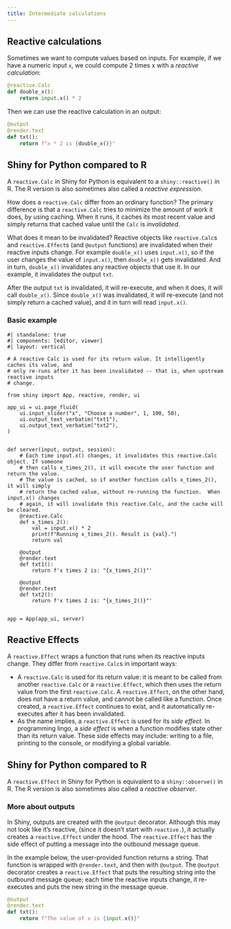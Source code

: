 ```yaml
---
title: Intermediate calculations
---
```


## Reactive calculations

Sometimes we want to compute values based on inputs. For example, if we have a numeric input `x`, we could compute 2 times x with a _reactive calculation_:

```python
@reactive.Calc
def double_x():
    return input.x() * 2
```

Then we can use the reactive calculation in an output:

```python
@output
@render.text
def txt():
    return f"x * 2 is {double_x()}"
```

:::{.callout-tip}
## Shiny for Python compared to R

A `reactive.Calc` in Shiny for Python is equivalent to a `shiny::reactive()` in R. The R version is also sometimes also called a _reactive expression_.
:::

How does a `reactive.Calc` differ from an ordinary function? The primary difference is that a `reactive.Calc` tries to minimize the amount of work it does, by using caching. When it runs, it caches its most recent value and simply returns that cached value until the `Calc` is _invalidated_.

What does it mean to be invalidated? Reactive objects like `reactive.Calc`s and `reactive.Effect`s (and `@output` functions) are invalidated when their reactive inputs change. For example `double_x()` uses `input.x()`, so if the user changes the value of `input.x()`, then `double_x()` gets invalidated. And in turn, `double_x()` invalidates any reactive objects that use it. In our example, it invalidates the output `txt`.

After the output `txt` is invalidated, it will re-execute, and when it does, it will call `double_x()`. Since `double_x()` was invalidated, it will re-execute (and not simply return a cached value), and it in turn will read `input.x()`.


### Basic example

```shinylive-python
#| standalone: true
#| components: [editor, viewer]
#| layout: vertical

# A reactive Calc is used for its return value. It intelligently caches its value, and
# only re-runs after it has been invalidated -- that is, when upstream reactive inputs
# change.

from shiny import App, reactive, render, ui

app_ui = ui.page_fluid(
    ui.input_slider("x", "Choose a number", 1, 100, 50),
    ui.output_text_verbatim("txt1"),
    ui.output_text_verbatim("txt2"),
)


def server(input, output, session):
    # Each time input.x() changes, it invalidates this reactive.Calc object. If someone
    # then calls x_times_2(), it will execute the user function and return the value.
    # The value is cached, so if another function calls x_times_2(), it will simply
    # return the cached value, without re-running the function.  When input.x() changes
    # again, it will invalidate this reactive.Calc, and the cache will be cleared.
    @reactive.Calc
    def x_times_2():
        val = input.x() * 2
        print(f"Running x_times_2(). Result is {val}.")
        return val

    @output
    @render.text
    def txt1():
        return f'x times 2 is: "{x_times_2()}"'

    @output
    @render.text
    def txt2():
        return f'x times 2 is: "{x_times_2()}"'


app = App(app_ui, server)

```


## Reactive Effects

A `reactive.Effect` wraps a function that runs when its reactive inputs change. They differ from  `reactive.Calc`s in important ways:

* A `reactive.Calc` is used for its return value: it is meant to be called from another `reactive.Calc` or a `reactive.Effect`, which then uses the return value from the first `reactive.Calc`. A `reactive.Effect`, on the other hand, does not have a return value, and cannot be called like a function. Once created, a `reactive.Effect` continues to exist, and it automatically re-executes after it has been invalidated.
* As the name implies, a `reactive.Effect` is used for its _side effect_. In programming lingo, a _side effect_ is when a function modifies state other than its return value. These side effects may include: writing to a file, printing to the console, or modifying a global variable.

:::{.callout-tip}
## Shiny for Python compared to R

A `reactive.Effect` in Shiny for Python is equivalent to a `shiny::observe()` in R. The R version is also sometimes also called a _reactive observer_.
:::


### More about outputs

In Shiny, outputs are created with the `@output` decorator. Although this may not look like it's reactive, (since it doesn't start with `reactive.`), it actually creates a `reactive.Effect` under the hood. The `reactive.Effect` has the side effect of putting a message into the outbound message queue.

In the example below, the user-provided function returns a string. That function is wrapped with `@render.text`, and then with `@output`. The `@output` decorator creates a `reactive.Effect` that puts the resulting string into the outbound message queue; each time the reactive inputs change, it re-executes and puts the new string in the message queue.

```python
@output
@render.text
def txt():
    return f"The value of x is {input.x()}"
```


